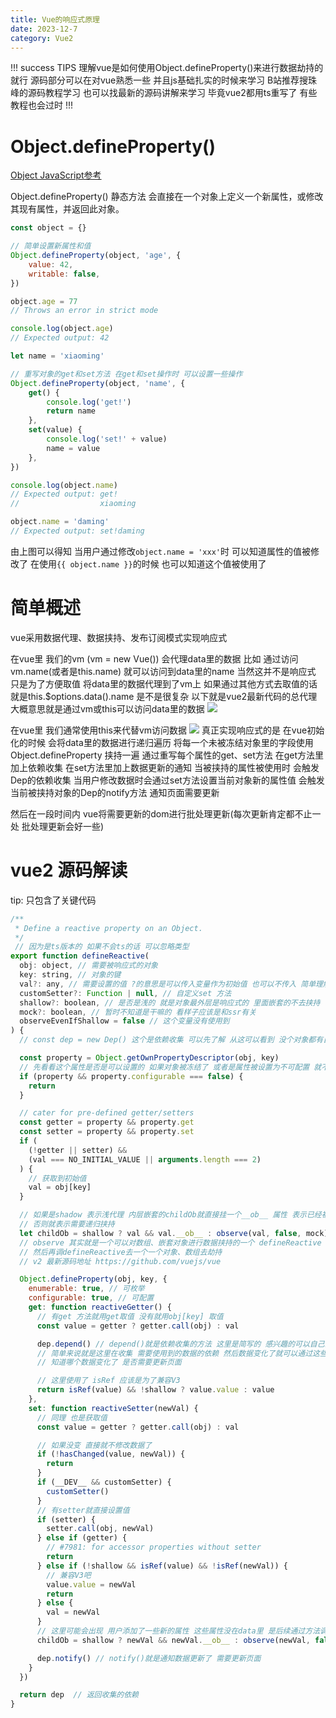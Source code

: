 ```yaml
---
title: Vue的响应式原理
date: 2023-12-7
category: Vue2
---
```


!!! success TIPS
理解vue是如何使用Object.defineProperty()来进行数据劫持的就行 源码部分可以在对vue熟悉一些 并且js基础扎实的时候来学习
B站推荐搜珠峰的源码教程学习 也可以找最新的源码讲解来学习 毕竟vue2都用ts重写了 有些教程也会过时
!!!

# Object.defineProperty()

<a href="https://developer.mozilla.org/zh-CN/docs/Web/JavaScript/Reference/Global_Objects/Object">
	Object JavaScript参考
</a>

Object.defineProperty() 静态方法 会直接在一个对象上定义一个新属性，或修改其现有属性，并返回此对象。

```js
const object = {}

// 简单设置新属性和值
Object.defineProperty(object, 'age', {
	value: 42,
	writable: false,
})

object.age = 77
// Throws an error in strict mode

console.log(object.age)
// Expected output: 42

let name = 'xiaoming'

// 重写对象的get和set方法 在get和set操作时 可以设置一些操作
Object.defineProperty(object, 'name', {
	get() {
		console.log('get!')
		return name
	},
	set(value) {
		console.log('set!' + value)
		name = value
	},
})

console.log(object.name)
// Expected output: get!
//                  xiaoming

object.name = 'daming'
// Expected output: set!daming
```

由上图可以得知
当用户通过修改`object.name = 'xxx'`时 可以知道属性的值被修改了 在使用`{{ object.name }}`的时候 也可以知道这个值被使用了

# 简单概述

vue采用数据代理、数据挟持、发布订阅模式实现响应式

在vue里 我们的vm (vm = new Vue()) 会代理data里的数据
比如 通过访问vm.name(或者是this.name) 就可以访问到data里的name 当然这并不是响应式 只是为了方便取值 将data里的数据代理到了vm上 如果通过其他方式去取值的话 就是this.$options.data().name 是不是很复杂
以下就是vue2最新代码的总代理 大概意思就是通过vm或this可以访问data里的数据
![](/posts/vue2/proxy.png)

在vue里 我们通常使用this来代替vm访问数据
![](/posts/vue2/vm.png)
真正实现响应式的是 在vue初始化的时候 会将data里的数据进行递归遍历 将每一个未被冻结对象里的字段使用 Object.defineProperty 挟持一遍
通过重写每个属性的get、set方法 在get方法里加上依赖收集 在set方法里加上数据更新的通知 当被挟持的属性被使用时 会触发Dep的依赖收集
当用户修改数据时会通过set方法设置当前对象新的属性值 会触发当前被挟持对象的Dep的notify方法 通知页面需要更新

然后在一段时间内 vue将需要更新的dom进行批处理更新(每次更新肯定都不止一处 批处理更新会好一些)

# vue2 源码解读

tip: 只包含了关键代码

```js
/**
 * Define a reactive property on an Object.
 */
 // 因为是ts版本的 如果不会ts的话 可以忽略类型
export function defineReactive(
  obj: object, // 需要被响应式的对象
  key: string, // 对象的键
  val?: any, // 需要设置的值 ?的意思是可以传入变量作为初始值 也可以不传入 简单理解为非必填 非必填参数一般都在必填参数后面
  customSetter?: Function | null, // 自定义set 方法
  shallow?: boolean, // 是否是浅的 就是对象最外层是响应式的 里面嵌套的不去挟持
  mock?: boolean, // 暂时不知道是干嘛的 看样子应该是和ssr有关
  observeEvenIfShallow = false // 这个变量没有使用到
) {
  // const dep = new Dep() 这个是依赖收集 可以先了解 从这可以看到 没个对象都有自己的dep

  const property = Object.getOwnPropertyDescriptor(obj, key)
  // 先看看这个属性是否是可以设置的 如果对象被冻结了 或者是属性被设置为不可配置 就不可以挟持了 对象冻结方法 Object.freeze()
  if (property && property.configurable === false) {
    return
  }

  // cater for pre-defined getter/setters
  const getter = property && property.get
  const setter = property && property.set
  if (
    (!getter || setter) &&
    (val === NO_INITIAL_VALUE || arguments.length === 2)
  ) {
    // 获取到初始值
    val = obj[key]
  }

  // 如果是shadow 表示浅代理 内层嵌套的childOb就直接挂一个__ob__ 属性 表示已经被些吃过了 不需要些吃了 相对于是一个假的挟持
  // 否则就表示需要递归挟持
  let childOb = shallow ? val && val.__ob__ : observe(val, false, mock)
  // observe 其实就是一个可以对数组、嵌套对象进行数据挟持的一个 defineReactive 就是加了些判读、循环、递归
  // 然后再调defineReactive去一个一个对象、数组去劫持
  // v2 最新源码地址 https://github.com/vuejs/vue

  Object.defineProperty(obj, key, {
    enumerable: true, // 可枚举
    configurable: true, // 可配置
    get: function reactiveGetter() {
      // 有get 方法就用get取值 没有就用obj[key] 取值
      const value = getter ? getter.call(obj) : val

      dep.depend() // depend()就是依赖收集的方法 这里是简写的 感兴趣的可以自己去翻看源码
      // 简单来说就是这里在收集 需要使用到的数据的依赖 然后数据变化了就可以通过这些记录
      // 知道哪个数据变化了 是否需要更新页面

      // 这里使用了 isRef 应该是为了兼容V3
      return isRef(value) && !shallow ? value.value : value
    },
    set: function reactiveSetter(newVal) {
      // 同理 也是获取值
      const value = getter ? getter.call(obj) : val

      // 如果没变 直接就不修改数据了
      if (!hasChanged(value, newVal)) {
        return
      }
      if (__DEV__ && customSetter) {
        customSetter()
      }
      // 有setter就直接设置值
      if (setter) {
        setter.call(obj, newVal)
      } else if (getter) {
        // #7981: for accessor properties without setter
        return
      } else if (!shallow && isRef(value) && !isRef(newVal)) {
        // 兼容V3吧
        value.value = newVal
        return
      } else {
        val = newVal
      }
      // 这里可能会出现 用户添加了一些新的属性 这些属性没在data里 是后续通过方法调用加的 可能没被代理到 要进行重新代理
      childOb = shallow ? newVal && newVal.__ob__ : observe(newVal, false, mock)

      dep.notify() // notify()就是通知数据更新了 需要更新页面
    }
  })

  return dep  // 返回收集的依赖
}

```
